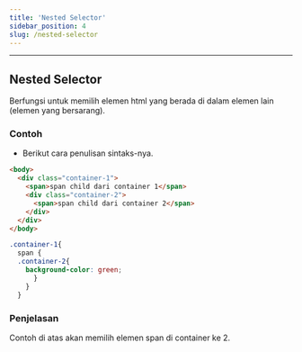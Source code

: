 ```yaml
---
title: 'Nested Selector'
sidebar_position: 4
slug: /nested-selector
---
```


<hr />

## Nested Selector

Berfungsi untuk memilih elemen html yang berada di dalam elemen lain (elemen yang bersarang).

### Contoh 

- Berikut cara penulisan sintaks-nya.

```html title="HTML" 
<body>
  <div class="container-1">
    <span>span child dari container 1</span>
    <div class="container-2">
      <span>span child dari container 2</span>
    </div>
  </div>
</body> 
```

```css title="CSS" 
.container-1{
  span {
  .container-2{
    background-color: green;
      }
    }
  }
```

### Penjelasan

Contoh di atas akan memilih elemen span di container ke 2.